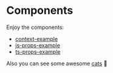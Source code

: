 # Components
Enjoy the components:
- [context-example](/components/context-example)
- [js-props-example](js-/components/props-example)
- [ts-props-example](ts-/components/props-example)

Also you can see some awesome [cats](https://giphy.com/search/cat) 🐾
